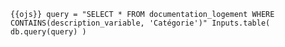 ```{{ojs}}
query = "SELECT * FROM documentation_logement WHERE CONTAINS(description_variable, 'Catégorie')"
Inputs.table(
    db.query(query)
)
```




